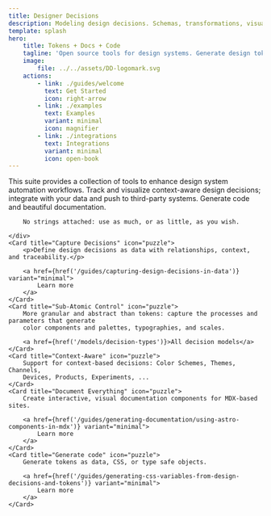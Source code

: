 ```yaml
---
title: Designer Decisions
description: Modeling design decisions. Schemas, transformations, visualizations, the works.
template: splash
hero:
    title: Tokens + Docs + Code
    tagline: 'Open source tools for design systems. Generate design tokens, code, and beautiful documentation from a rich, schema-based, source of truth.'
    image:
        file: ../../assets/DD-logomark.svg
    actions:
        - link: ./guides/welcome
          text: Get Started
          icon: right-arrow
        - link: ./examples
          text: Examples
          variant: minimal
          icon: magnifier
        - link: ./integrations
          text: Integrations
          variant: minimal
          icon: open-book
---
```




<CardGrid stagger>
    <div>
        This suite provides a collection of tools to enhance design system automation
        workflows. Track and visualize context-aware design decisions; integrate with your data
        and push to third-party systems. Generate code and beautiful documentation.

        No strings attached: use as much, or as little, as you wish.

    </div>
    <Card title="Capture Decisions" icon="puzzle">
        <p>Define design decisions as data with relationships, context, and traceability.</p>

        <a href={href('/guides/capturing-design-decisions-in-data')} variant="minimal">
            Learn more
        </a>
    </Card>
    <Card title="Sub-Atomic Control" icon="puzzle">
        More granular and abstract than tokens: capture the processes and parameters that generate
        color components and palettes, typographies, and scales.

        <a href={href('/models/decision-types')}>All decision models</a>
    </Card>
    <Card title="Context-Aware" icon="puzzle">
        Support for context-based decisions: Color Schemes, Themes, Channels,
        Devices, Products, Experiments, ...
    </Card>
    <Card title="Document Everything" icon="puzzle">
        Create interactive, visual documentation components for MDX-based sites.

        <a href={href('/guides/generating-documentation/using-astro-components-in-mdx')} variant="minimal">
            Learn more
        </a>
    </Card>
    <Card title="Generate code" icon="puzzle">
        Generate tokens as data, CSS, or type safe objects.

        <a href={href('/guides/generating-css-variables-from-design-decisions-and-tokens')} variant="minimal">
            Learn more
        </a>
    </Card>

</CardGrid>
